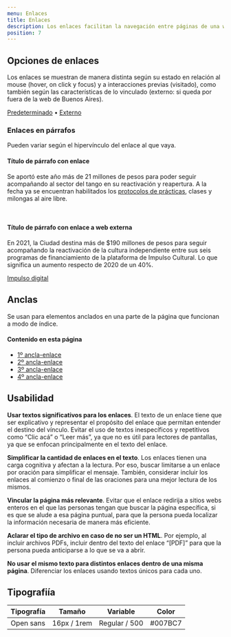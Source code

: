 ```yaml
---
menu: Enlaces
title: Enlaces
description: Los enlaces facilitan la navegación entre páginas de una web, como también para acceder a otras externas.
position: 7
---
```


## Opciones de enlaces

Los enlaces se muestran de manera distinta según su estado en relación al mouse (hover, on click y focus) y a interacciones previas (visitado), como también según las características de lo vinculado (externo: si queda por fuera de la web de Buenos Aires).

<p><a href="#" >Predeterminado</a> • <a href="#" className="external">Externo</a></p>

### Enlaces en párrafos

Pueden variar según el hipervínculo del enlace al que vaya.

<Example>
<h4>Título de párrafo con enlace</h4>
<p>Se aportó este año más de 21 millones de pesos para poder seguir acompañando al sector del tango en su reactivación y reapertura. A la fecha ya se encuentran habilitados los <a href="#">protocolos de prácticas</a>, clases y milongas al aire libre.</p>
</Example>

<br />

<Example>
<h4>Título de párrafo con enlace a web externa</h4>
<p>En 2021, la Ciudad destina más de $190 millones de pesos para seguir acompañando la reactivación de la cultura independiente entre sus seis programas de financiamiento de la plataforma de Impulso Cultural. Lo que significa un aumento respecto de 2020 de un 40%.</p>
<p><a href="#" className="external">Impulso digital</a></p>
</Example>

## Anclas

Se usan para elementos anclados en una parte de la página que funcionan a modo de índice.

<Example>
<h4>Contenido en esta página</h4>
<ul class="list-unstyled">
  <li><a href="#ancla-1">1º ancla-enlace</a></li>
  <li><a href="#ancla-2">2º ancla-enlace</a></li>
  <li><a href="#ancla-3">3º ancla-enlace</a></li>
  <li><a href="#ancla-4">4º ancla-enlace</a></li>
</ul>
</Example>

## Usabilidad

**Usar textos significativos para los enlaces**. El texto de un enlace tiene que ser explicativo y representar el propósito del enlace que permitan entender el destino del vínculo. Evitar el uso de textos inespecíficos y repetitivos como “Clic acá” o “Leer más”, ya que no es útil para lectores de pantallas, ya que se enfocan principalmente en el texto del enlace. 

**Simplificar la cantidad de enlaces en el texto**. Los enlaces tienen una carga cognitiva y afectan a la lectura. Por eso, buscar limitarse a un enlace por oración para simplificar el mensaje. También, considerar incluir los enlaces al comienzo o final de las oraciones para una mejor lectura de los mismos.

**Vincular la página más relevante**. Evitar que el enlace redirija a sitios webs enteros en el que las personas tengan que buscar la página específica, si es que se alude a esa página puntual, para que la persona pueda localizar la información necesaria de manera más eficiente.

**Aclarar el tipo de archivo en caso de no ser un HTML**. Por ejemplo, al incluir archivos PDFs, incluir dentro del texto del enlace “[PDF]” para que la persona pueda anticiparse a lo que se va a abrir.

**No usar el mismo texto para distintos enlaces dentro de una misma página**. Diferenciar los enlaces usando textos únicos para cada uno.

## Tipografiía

| Tipografía | Tamaño      | Variable      | Color   |
| ---------- | ----------- | ------------- | ------- |
| Open sans  | 16px / 1rem | Regular / 500 | #007BC7 |
